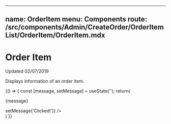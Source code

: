 
---
name: OrderItem
menu: Components
route: /src/components/Admin/CreateOrder/OrderItemList/OrderItem/OrderItem.mdx
---

# Order Item

Updated 02/07/2019

Displays information of an order item.

<Props of={OrderItem} />

<Playground>
  {() => {
    const [message, setMessage] = useState('');
    return(
      <div>
        <p>{message}</p>
        <OrderItem
          title="Test Title"
          price={10.25}
          onClick={() => setMessage('Clicked!')}
        />
      </div>
    )
  }}
</Playground>